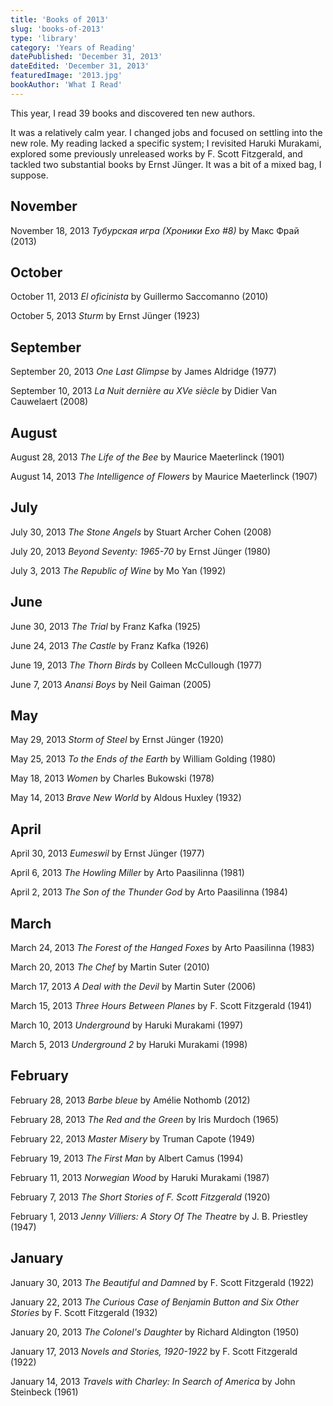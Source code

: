 ```yaml
---
title: 'Books of 2013'
slug: 'books-of-2013'
type: 'library'
category: 'Years of Reading'
datePublished: 'December 31, 2013'
dateEdited: 'December 31, 2013'
featuredImage: '2013.jpg'
bookAuthor: 'What I Read'
---
```


This year, I read 39 books and discovered ten new authors.

It was a relatively calm year. I changed jobs and focused on settling into the
new role. My reading lacked a specific system; I revisited Haruki Murakami,
explored some previously unreleased works by F. Scott Fitzgerald, and tackled
two substantial books by Ernst Jünger. It was a bit of a mixed bag, I suppose.

## November

November 18, 2013 _Тубурская игра (Хроники Ехо #8)_ by Макс Фрай (2013)

## October

October 11, 2013 _El oficinista_ by Guillermo Saccomanno (2010)

October 5, 2013 _Sturm_ by Ernst Jünger (1923)

## September

September 20, 2013 _One Last Glimpse_ by James Aldridge (1977)

September 10, 2013 _La Nuit dernière au XVe siècle_ by Didier Van Cauwelaert
(2008)

## August

August 28, 2013 _The Life of the Bee_ by Maurice Maeterlinck (1901)

August 14, 2013 _The Intelligence of Flowers_ by Maurice Maeterlinck (1907)

## July

July 30, 2013 _The Stone Angels_ by Stuart Archer Cohen (2008)

July 20, 2013 _Beyond Seventy: 1965-70_ by Ernst Jünger (1980)

July 3, 2013 _The Republic of Wine_ by Mo Yan (1992)

## June

June 30, 2013 _The Trial_ by Franz Kafka (1925)

June 24, 2013 _The Castle_ by Franz Kafka (1926)

June 19, 2013 _The Thorn Birds_ by Colleen McCullough (1977)

June 7, 2013 _Anansi Boys_ by Neil Gaiman (2005)

## May

May 29, 2013 _Storm of Steel_ by Ernst Jünger (1920)

May 25, 2013 _To the Ends of the Earth_ by William Golding (1980)

May 18, 2013 _Women_ by Charles Bukowski (1978)

May 14, 2013 _Brave New World_ by Aldous Huxley (1932)

## April

April 30, 2013 _Eumeswil_ by Ernst Jünger (1977)

April 6, 2013 _The Howling Miller_ by Arto Paasilinna (1981)

April 2, 2013 _The Son of the Thunder God_ by Arto Paasilinna (1984)

## March

March 24, 2013 _The Forest of the Hanged Foxes_ by Arto Paasilinna (1983)

March 20, 2013 _The Chef_ by Martin Suter (2010)

March 17, 2013 _A Deal with the Devil_ by Martin Suter (2006)

March 15, 2013 _Three Hours Between Planes_ by F. Scott Fitzgerald (1941)

March 10, 2013 _Underground_ by Haruki Murakami (1997)

March 5, 2013 _Underground 2_ by Haruki Murakami (1998)

## February

February 28, 2013 _Barbe bleue_ by Amélie Nothomb (2012)

February 28, 2013 _The Red and the Green_ by Iris Murdoch (1965)

February 22, 2013 _Master Misery_ by Truman Capote (1949)

February 19, 2013 _The First Man_ by Albert Camus (1994)

February 11, 2013 _Norwegian Wood_ by Haruki Murakami (1987)

February 7, 2013 _The Short Stories of F. Scott Fitzgerald_ (1920)

February 1, 2013 _Jenny Villiers: A Story Of The Theatre_ by J. B. Priestley
(1947)

## January

January 30, 2013 _The Beautiful and Damned_ by F. Scott Fitzgerald (1922)

January 22, 2013 _The Curious Case of Benjamin Button and Six Other Stories_ by
F. Scott Fitzgerald (1932)

January 20, 2013 _The Colonel's Daughter_ by Richard Aldington (1950)

January 17, 2013 _Novels and Stories, 1920-1922_ by F. Scott Fitzgerald (1922)

January 14, 2013 _Travels with Charley: In Search of America_ by John Steinbeck
(1961)
